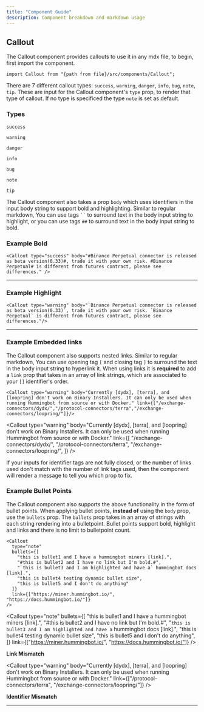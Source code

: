 ```yaml
---
title: "Component Guide"
description: Component breakdown and markdown usage
---
```



## Callout

The Callout component provides callouts to use it in any mdx file, to begin, first import the component.

```
import Callout from "{path from file}/src/components/Callout";
```

There are 7 different callout types: `success`, `warning`, `danger`, `info`, `bug`, `note`, `tip`. These are input for the Callout component's `type` prop, to render that type of callout. If no type is specificed the type `note` is set as default.

### Types

`success`

<Callout
  type="success"
  body="Binance Perpetual connector is released as beta version(0.33), trade it with your own risk. Binance Perpetual is different from futures contract, please see differences."
/>

`warning`

<Callout
  type="warning"
  body="Binance Perpetual connector is released as beta version(0.33), trade it with your own risk. Binance Perpetual is different from futures contract, please see differences."
/>

`danger`

<Callout
  type="danger"
  body="Binance Perpetual connector is released as beta version(0.33), trade it with your own risk. Binance Perpetual is different from futures contract, please see differences."
/>

`info`

<Callout
  type="info"
  body="Binance Perpetual connector is released as beta version(0.33), trade it with your own risk. Binance Perpetual is different from futures contract, please see differences."
/>

`bug`

<Callout
  type="bug"
  body="Binance Perpetual connector is released as beta version(0.33), trade it with your own risk. Binance Perpetual is different from futures contract, please see differences."
/>

`note`

<Callout
  type="note"
  body="Binance Perpetual connector is released as beta version(0.33), trade it with your own risk. Binance Perpetual is different from futures contract, please see differences."
/>

`tip`

<Callout
  type="tip"
  body="Binance Perpetual connector is released as beta version(0.33), trade it with your own risk. Binance Perpetual is different from futures contract, please see differences."
/>

The Callout component also takes a prop `body` which uses identifiers in the input body string to support bold and highlighting. Similar to regular markdown, You can use tags ` `` ` to surround text in the body input string to highlight, or you can use tags `##` to surround text in the body input string to bold.

### Example Bold

```
<Callout type="success" body="#Binance Perpetual connector is released as beta version(0.33)#, trade it with your own risk. #Binance Perpetual# is different from futures contract, please see differences." />
```

<Callout
  type="success"
  body="#Binance Perpetual connector is released as beta version(0.33)#, trade it with your own risk. #Binance Perpetual# is different from futures contract, please see differences."
/>

---

### Example Highlight

```
<Callout type="warning" body="`Binance Perpetual connector is released as beta version(0.33)`, trade it with your own risk. `Binance Perpetual` is different from futures contract, please see differences."/>
```

<Callout
  type="warning"
  body="`Binance Perpetual connector is released as beta version(0.33)`, trade it with your own risk. `Binance Perpetual` is different from futures contract, please see differences."
/>

---

### Example Embedded links

The Callout component also supports nested links. Similar to regular markdown, You can use opening tag `[` and closing tag `]` to surround the text in the body input string to hyperlink it. When using links it is **required** to add a `link` prop that takes in an array of link strings, which are associated to your `[]` identifier's order.

```
<Callout type="warning" body="Currently [dydx], [terra], and [loopring] don't work on Binary Installers. It can only be used when running Hummingbot from source or with Docker." link={["/exchange-connectors/dydx/","/protocol-connectors/terra","/exchange-connectors/loopring/"]}/>
```

<Callout
  type="warning"
  body="Currently [dydx], [terra], and [loopring] don't work on Binary Installers. It can only be used when running Hummingbot from source or with Docker."
  link={[
    "/exchange-connectors/dydx/",
    "/protocol-connectors/terra",
    "/exchange-connectors/loopring/",
  ]}
/>

If your inputs for identifier tags are not fully closed, or the number of links used don't match with the number of link tags used, then the component will render a message to tell you which prop to fix.

### Example Bullet Points

The Callout component also supports the above functionality in the form of bullet points. When applying bullet points, **instead of** using the `body` prop, use the `bullets` prop. The `bullets` prop takes in an array of strings with each string rendering into a bulletpoint. Bullet points support bold, highlight and links and there is no limit to bulletpoint count.

```
<Callout
  type="note"
  bullets={[
    "this is bullet1 and I have a hummingbot miners [link].",
    "#this is bullet2 and I have no link but I'm bold.#",
    "`this is bullet3 and I am highlighted and have a` hummingbot docs [link].",
    "this is bullet4 testing dynamic bullet size",
    "this is bullet5 and I don't do anything"
  ]}
  link={["https://miner.hummingbot.io/", "https://docs.hummingbot.io/"]}
/>
```

<Callout
  type="note"
  bullets={[
    "this is bullet1 and I have a hummingbot miners [link].",
    "#this is bullet2 and I have no link but I'm bold.#",
    "`this is bullet3 and I am highlighted and have a` hummingbot docs [link].",
    "this is bullet4 testing dynamic bullet size",
    "this is bullet5 and I don't do anything",
  ]}
  link={["https://miner.hummingbot.io/", "https://docs.hummingbot.io/"]}
/>

**Link Mismatch**

<Callout
  type="warning"
  body="Currently [dydx], [terra], and [loopring] don't work on Binary Installers. It can only be used when running Hummingbot from source or with Docker."
  link={["/protocol-connectors/terra", "/exchange-connectors/loopring/"]}
/>

**Identifier Mismatch**

<Callout
  type="warning"
  body="`Binance Perpetual connector is released as beta version(0.33), trade it with your own risk. `Binance Perpetual` is different from futures contract, please see differences."
/>

---

<Callout type="note" body="#Currently can't nest bold and highlight tags.#" />
